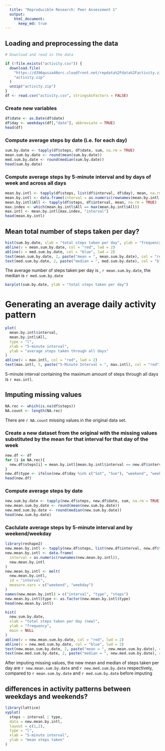 ```yaml
---
  title: "Reproducible Research: Peer Assessment 1"
  output:
    html_document:
      keep_md: true
---
```

  
## Loading and preprocessing the data

```r
# Download and read in the data

if (!file.exists("activity.csv")) {
  download.file(
    "https://d396qusza40orc.cloudfront.net/repdata%2Fdata%2Factivity.zip",
    "activity.zip"
  )
  unzip("activity.zip")
}
df <- read.csv("activity.csv", stringsAsFactors = FALSE)
```
### Create new variables

```r

df$date <- as.Date(df$date)
df$day <- weekdays(df[,"date"], abbreviate = TRUE)
head(df)

```

### Compute average steps by date (i.e. for each day)

```r
sum.by.date <- tapply(df$steps, df$date, sum, na.rm = TRUE)
mean.sum.by.date <- round(mean(sum.by.date))
med.sum.by.date <- round(median(sum.by.date))
head(sum.by.date)
```
### Compute average steps by 5-minute interval and by days of week and across all days
```r
mean.by.intl <- tapply(df$steps, list(df$interval, df$day), mean, na.rm = TRUE)
mean.by.intl <- data.frame(interval = as.numeric(rownames(mean.by.intl)), mean.by.intl)
mean.by.intl$All <- tapply(df$steps, df$interval, mean, na.rm = TRUE)
max.index <- which(mean.by.intl$All == max(mean.by.intl$All))
max.intl <- mean.by.intl[max.index, "interval"]
head(mean.by.intl)
```

## Mean total number of steps taken per day?
```r
hist(sum.by.date, xlab = "total steps taken per day", ylab = "frequency", main = NULL)
abline(v = mean.sum.by.date, col = "red", lwd = 2)
abline(v = med.sum.by.date, col = "blue", lwd = 2)
text(mean.sum.by.date, 2, paste("mean = ", mean.sum.by.date), col = "red", pos = 2)
text(med.sum.by.date, 2, paste("median = ", med.sum.by.date), col = "blue", pos = 4)

```

The average number of steps taken per day is , `r mean.sum.by.date`, the median is `r med.sum.by.date`
```r
barplot(sum.by.date, ylab = "total steps taken per day")
```
# Generating an average daily activity pattern
```r
plot(
  mean.by.intl$interval,
  mean.by.intl$All,
  type = "l",
  xlab = "5-minute interval",
  ylab = "average steps taken through all days"
)
abline(v = max.intl, col = "red", lwd = 2)
text(max.intl, 5, paste("5-Minute Interval = ", max.intl), col = "red", pos = 4)
```

5-minute interval containing the maximum amount of steps through all days is `r max.intl`.

## Imputing missing values

```r
NA.rec <- which(is.na(df$steps))
NA.count <- length(NA.rec)
```
There are `r NA.count` missing values in the original data set.

### Create a new dataset from the original with the missing values substituted by the mean for that interval for that day of the week

```r
new.df <- df
for (i in NA.rec){
  new.df$steps[i] = mean.by.intl[mean.by.intl$interval == new.df$interval[i], new.df$day[i]]
}
new.df$type <- ifelse(new.df$day %in% c("Sat", "Sun"), "weekend", "weekday")
head(new.df)
```

### Compute average steps by date
```r
new.sum.by.date <- tapply(new.df$steps, new.df$date, sum, na.rm = TRUE)
new.mean.sum.by.date <- round(mean(new.sum.by.date))
new.med.sum.by.date <- round(median(new.sum.by.date))
head(new.sum.by.date)
```
### Caclulate average steps by 5-minute interval and by weekend/weekday
```r
library(reshape2)
new.mean.by.intl <- tapply(new.df$steps, list(new.df$interval, new.df$type), mean)
new.mean.by.intl <- data.frame(
  interval = as.numeric(rownames(new.mean.by.intl)),
  new.mean.by.intl
)
new.mean.by.intl <- melt(
  new.mean.by.intl,
  id = "interval",
  measure.vars = c("weekend", "weekday")
)
names(new.mean.by.intl) = c("interval", "type", "steps")
new.mean.by.intl$type <- as.factor(new.mean.by.intl$type)
head(new.mean.by.intl)

hist(
  new.sum.by.date,
  xlab = "total steps taken per day (new)",
  ylab = "frequency",
  main = NULL
)
abline(v = new.mean.sum.by.date, col = "red", lwd = 2)
abline(v = new.med.sum.by.date, col = "blue", lwd = 2)
text(new.mean.sum.by.date, 2, paste("mean = ", new.mean.sum.by.date), col = "red", pos = 2)
text(new.med.sum.by.date, 2, paste("median = ", new.med.sum.by.date), col = "blue", pos = 4)
```

After imputing missing values, the new mean and median of steps taken per day are `r new.mean.sum.by.date` and `r new.med.sum.by.date` respectively, compared to `r mean.sum.by.date`  and `r med.sum.by.date` before imputing

## differences in activity patterns between weekdays and weekends?

```r
library(lattice)
xyplot(
  steps ~ interval | type,
  data = new.mean.by.intl,
  layout = c(1,2),
  type = "l",
  xlab = "5-minute interval",
  ylab = "mean steps taken"
)
```